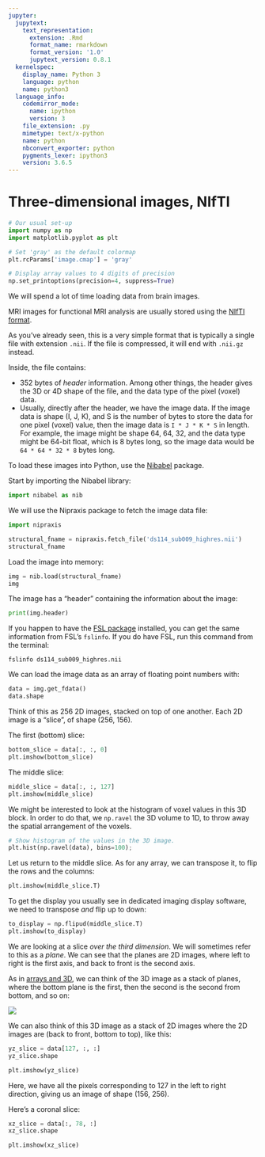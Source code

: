 ```yaml
---
jupyter:
  jupytext:
    text_representation:
      extension: .Rmd
      format_name: rmarkdown
      format_version: '1.0'
      jupytext_version: 0.8.1
  kernelspec:
    display_name: Python 3
    language: python
    name: python3
  language_info:
    codemirror_mode:
      name: ipython
      version: 3
    file_extension: .py
    mimetype: text/x-python
    name: python
    nbconvert_exporter: python
    pygments_lexer: ipython3
    version: 3.6.5
---
```


# Three-dimensional images, NIfTI

```python
# Our usual set-up
import numpy as np
import matplotlib.pyplot as plt

# Set 'gray' as the default colormap
plt.rcParams['image.cmap'] = 'gray'

# Display array values to 4 digits of precision
np.set_printoptions(precision=4, suppress=True)
```

We will spend a lot of time loading data from brain images.

MRI images for functional MRI analysis are usually stored using the [NIfTI
format](https://nifti.nimh.nih.gov/nifti-1).

As you've already seen, this is a very simple format that is typically a
single file with extension `.nii`.  If the file is compressed, it will end
with `.nii.gz` instead.

Inside, the file contains:

* 352 bytes of *header* information.  Among other things, the header
  gives the 3D or 4D shape of the file, and the data type of the pixel
  (voxel) data.
* Usually, directly after the header, we have the image data.  If the image
  data is shape (I, J, K), and S is the number of bytes to store the data for
  one pixel (voxel) value, then the image data is `I * J * K * S` in length.
  For example, the image might be shape 64, 64, 32, and the data type might be
  64-bit float, which is 8 bytes long, so the image data would be
  `64 * 64 * 32 * 8` bytes long.

To load these images into Python, use the [Nibabel](http://nipy.org/nibabel)
package.

Start by importing the Nibabel library:

```python
import nibabel as nib
```

We will use the Nipraxis package to fetch the image data file:

```python
import nipraxis

structural_fname = nipraxis.fetch_file('ds114_sub009_highres.nii')
structural_fname
```

Load the image into memory:

```python
img = nib.load(structural_fname)
img
```

The image has a "header" containing the information about the image:

```python
print(img.header)
```

If you happen to have the [FSL
package](https://fsl.fmrib.ox.ac.uk/fsl/fslwiki/) installed, you can get the
same information from FSL's `fslinfo`. If you do have FSL, run this command
from the terminal:

```
fslinfo ds114_sub009_highres.nii
```


We can load the image data as an array of floating point numbers with:

```python
data = img.get_fdata()
data.shape
```

Think of this as 256 2D images, stacked on top of one another.  Each 2D image
is a "slice", of shape (256, 156).

The first (bottom) slice:

```python
bottom_slice = data[:, :, 0]
plt.imshow(bottom_slice)
```

The middle slice:

```python
middle_slice = data[:, :, 127]
plt.imshow(middle_slice)
```

We might be interested to look at the histogram of voxel values in this 3D block.  In order to do that, we `np.ravel` the 3D volume to 1D, to throw away the spatial arrangement of the voxels.

```python
# Show histogram of the values in the 3D image.
plt.hist(np.ravel(data), bins=100);
```

Let us return to the middle slice. As for any array, we can transpose it, to flip the rows and the columns:

```python
plt.imshow(middle_slice.T)
```

To get the display you usually see in dedicated imaging display software, we
need to transpose *and* flip up to down:

```python
to_display = np.flipud(middle_slice.T)
plt.imshow(to_display)
```

We are looking at a slice *over the third dimension*.  We will sometimes refer
to this as a *plane*.  We can see that the planes are 2D images, where left to
right is the first axis, and back to front is the second axis.

As in [arrays and 3D](arrays_3d), we can think of the 3D image as a stack of
planes, where the bottom plane is the first, then the second is the second
from bottom, and so on:

![](images/image_plane_stack.png)

We can also think of this 3D image as a stack of 2D images where the 2D images are (back to front, bottom to top), like this:

```python
yz_slice = data[127, :, :]
yz_slice.shape
```

```python
plt.imshow(yz_slice)
```

Here, we have all the pixels corresponding to 127 in the left to right
direction, giving us an image of shape (156, 256).

Here's a coronal slice:

```python
xz_slice = data[:, 78, :]
xz_slice.shape
```

```python
plt.imshow(xz_slice)
```
